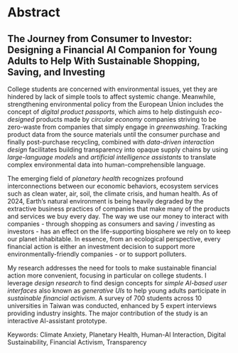# Abstract

::: {.content-hidden when-format="pdf"}

## The Journey from Consumer to Investor: Designing a Financial AI Companion for Young Adults to Help With Sustainable Shopping, Saving, and Investing

:::

College students are concerned with environmental issues, yet they are hindered by lack of simple tools to affect systemic change. Meanwhile, strengthening environmental policy from the European Union includes the concept of *digital product passports*, which aims to help distinguish *eco-designed* products made by *circular economy* companies striving to be zero-waste from companies that simply engage in *greenwashing*. Tracking product data from the source materials until the consumer purchase and finally post-purchase recycling, combined with *data-driven interaction design* facilitates building transparency into opaque supply chains by using *large-language models* and *artificial intelligence assistants* to translate complex environmental data into human-comprehensible language.

The emerging field of *planetary health* recognizes profound interconnections between our economic behaviors, ecosystem services such as clean water, air, soil, the climate crisis, and human health. As of 2024, Earth's natural environment is being heavily degraded by the extractive business practices of companies that make many of the products and services we buy every day. The way we use our money to interact with companies - through shopping as consumers and saving / investing as investors - has an effect on the life-supporting biosphere we rely on to keep our planet inhabitable. In essence, from an ecological perspective, every financial action is either an investment decision to support more environmentally-friendly companies - or to support polluters.

My research addresses the need for tools to make sustainable financial action more convenient, focusing in particular on college students. I leverage *design research* to find design concepts for *simple AI-based user interfaces* also known as *generative UIs* to help young adults participate in *sustainable financial activism*. A survey of 700 students across 10 universities in Taiwan was conducted, enhanced by 5 expert interviews providing industry insights. The major contribution of the study is an interactive AI-assistant prototype.

Keywords: Climate Anxiety, Planetary Health, Human-AI Interaction, Digital Sustainability, Financial Activism, Transparency